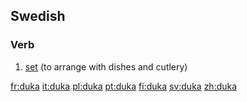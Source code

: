 ==Swedish==

===Verb===
{{sv-verb-reg-ar}}
{{infl|sv|verb}}

# [[set]] (to arrange with dishes and cutlery)

[[fr:duka]]
[[it:duka]]
[[pl:duka]]
[[pt:duka]]
[[fi:duka]]
[[sv:duka]]
[[zh:duka]]